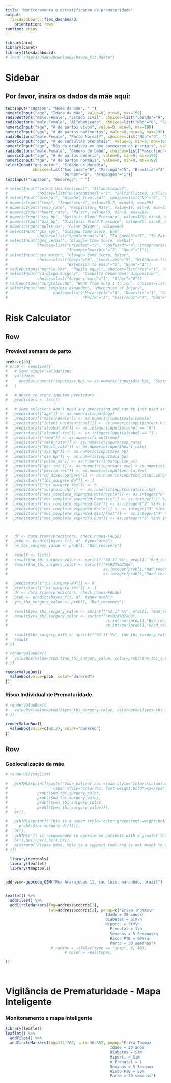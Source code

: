 ---
title: "Monitoramento e estratificacao de prematuridade"
output: 
  flexdashboard::flex_dashboard:
    orientation: rows
runtime: shiny
---
  
```{r global, include=FALSE}
library(arm)
library(caret)
library(flexdashboard)
# load("/Users/JoaNo/Downloads/bayes_fit.Rdata")
```

Sidebar {.sidebar}
=======================================================================
  
## Por favor, insira os dados da mãe aqui:


```{r Inputs}

textInput("caption", "Nome da mãe", " ")
numericInput("age", "Idade da mãe", value=0, min=0, max=199)
radioButtons("male.Female", "Estado civil", choices=list("Casado"="0", "Solteiro"="1"), inline=TRUE)
radioButtons("male.Female", "Alfabetizado", choices=list("Não"="0", "Sim"="1"), inline=TRUE)
numericInput("age", "# de partos vivos", value=0, min=0, max=199)
numericInput("age", "# de partos natimortos", value=0, min=0, max=199)
radioButtons("male.Female", "Parto Normal?", choices=list("Não"="0", "Sim"="1"), inline=TRUE)
numericInput("age", "# de consultas prenatais", value=0, min=0, max=199)
numericInput("age", "Mês da gradivez em que começaram os prentais", value=0, min=0, max=199)
radioButtons("male.Female", "Gênero do bebê", choices=list("Masculino"="0", "Feminino"="1"), inline=TRUE)
numericInput("age", "# de partos cesária", value=0, min=0, max=199)
numericInput("age", "# de partos normais", value=0, min=0, max=199)
selectInput("gcs_motor", "Cidade de Moradia",
            choices=list("Sao Luis"="6", "Maringá"="5", "Brasília"="4", "São Paulo"="3",
                         "Durham"="2", "Arapongas"="1"))
textInput("caption", "Endereço", " ")

# selectInput("intent.Unintentional", "Alfabetizada?",
#             choices=list("Unintentional"="1", "SelfInflicted, Inflicted by other or Unknown"="0"))
# selectInput("alcohol", "Alcohol Involved?", choices=list("No"="0", "Yes"="1", "Unknown"="2"))
# numericInput("temp", "Temperature", value=36.2, min=30, max=99)
# numericInput("resp_rate", "Respiratory Rate", value=18, min=0, max=30)
# numericInput("heart_rate", "Pulse", value=50, min=0, max=999)
# numericInput("sys_bp", "Systolic Blood Pressure", value=120, min=0, max=999)
# numericInput("dia_bp", "Diastolic Blood Pressure", value=80, min=0, max=999)
# numericInput("pulse_ox", "Pulse Oxygen", value=90)
# selectInput("gcs_eye", "Glasgow Come Score, Eye",
#             choices=list("Spontaneous"="4", "To Speech"="3", "To Pain"="2", "None"="1"))
# selectInput("gcs_verbal", "Glasgow Come Score, Verbal",
#             choices=list("Oriented"="5", "Confused"="4","Inappropriate words"="3",
#                          "Incomprehensible"="2", "None"="1"))
# selectInput("gcs_motor", "Glasgow Come Score, Motor",
#             choices=list("Obeys"="6", "Localizes"="5", "Withdraws from pain"="4", "Flexion to pain"="3",
#                          "Extension to pain"="2", "None"="1"))
# radioButtons("perrla.Yes", "Pupils equal", choices=list("Yes"="1", "No"="0"), inline=TRUE)
# selectInput("cd_dispo.Surgery", "Casualty Department disposition",
#             choices=list("Surgery ward"="1", "Other"="0"))
# radioButtons("surgtoicu.No", "Went from Surg 1 to icu", choices=list("Yes"="0", "No"="1"), inline=TRUE)
# selectInput("moi_complete_expanded", "Mechanism of Injury",
#                    choices=list("Motorcycle"="0", "Domestic"="1", "Car"="2",
#                                 "Knife"="3", "Fist/Foot"="4", "Gun"="5"))


```


Risk Calculator
=======================================================================
  
Row
-----------------------------------------------------------------------
  
### Provável semana de parto
```{r Reactive}

prob<-c(30)
# prob <- reactive({
#   # Some simple validations
#   validate(
#     need(as.numeric(input$sys_bp) >= as.numeric(input$dia_bp), "Systolic Blood Pressure most be higher then Diastolic Blood Pressure")
#   )
  
#   # Where to store inputed predictors
#   predictors <- list()

#   # Some selectors don't need any processing and can be just used as is.
#   predictors[["age"]] <- as.numeric(input$age)
#   predictors[["male.Female"]] <- as.numeric(input$male.Female)
#   predictors[["intent.Unintentional"]] <- as.numeric(input$intent.Unintentional)
#   predictors[["alcohol.No"]] <- as.integer(input$alcohol == "0")
#   predictors[["alcohol.Yes"]] <- as.integer(input$alcohol == "1")
#   predictors[["temp"]] <- as.numeric(input$temp)
#   predictors[["resp_rate"]] <- as.numeric(input$resp_rate)
#   predictors[["heart_rate"]] <- as.numeric(input$heart_rate)
#   predictors[["sys_bp"]] <- as.numeric(input$sys_bp)
#   predictors[["dia_bp"]] <- as.numeric(input$dia_bp)
#   predictors[["pulse_ox"]] <- as.numeric(input$pulse_ox)
#   predictors[["gcs_tot"]] <- as.numeric(input$gcs_eye) + as.numeric(input$gcs_verbal) + as.numeric(input$gcs_motor)
#   predictors[["perrla.Yes"]] <- as.numeric(input$perrla.Yes)
#   predictors[["cd_dispo.Surgery"]] <- as.numeric(input$cd_dispo.Surgery)
#   predictors[["tbi_surgery.No"]] <- 1
#   predictors[["tbi_surgery.Yes"]] <- 0
#   predictors[["surgtoicu.No"]] <- as.numeric(input$surgtoicu.No)
#   predictors[["moi_complete_expanded.Motorcycle"]] <- as.integer("0" %in% input$moi_complete_expanded)
#   predictors[["moi_complete_expanded.Domestic"]] <- as.integer("1" %in% input$moi_complete_expanded)
#   predictors[["moi_complete_expanded.Car"]] <- as.integer("2" %in% input$moi_complete_expanded)
#   predictors[["moi_complete_expanded.Knife"]] <- as.integer("3" %in% input$moi_complete_expanded)
#   predictors[["moi_complete_expanded.Fist/Foot"]] <- as.integer("4" %in% input$moi_complete_expanded)
#   predictors[["moi_complete_expanded.Gun"]] <- as.integer("5" %in% input$moi_complete_expanded)



#   df <- data.frame(predictors, check.names=FALSE)
#   prob <- predict(bayes_fit, df, type="prob")
#   no_tbi_surgery_value <- prob[1, "Bad_recovery"]

#   result <- list()
#   result$no_tbi_surgery_value <- sprintf("%3.1f %%", prob[1, "Bad_recovery"] * 100.0)
#   result$no_tbi_surgery_color <- sprintf("#%02X%02X00",
#                                          as.integer(prob[1,"Bad_recovery"]*128),
#                                          as.integer(prob[1,"Good_recovery"]*128))

#   predictors[["tbi_surgery.No"]] <- 0
#   predictors[["tbi_surgery.Yes"]] <- 1
#   df <- data.frame(predictors, check.names=FALSE)
#   prob <- predict(bayes_fit, df, type="prob")
#   yes_tbi_surgery_value <- prob[1, "Bad_recovery"]

#   result$yes_tbi_surgery_value <- sprintf("%3.1f %%", prob[1, "Bad_recovery"] * 100.0)
#   result$yes_tbi_surgery_color <- sprintf("#%02X%02X00",
#                                           as.integer(prob[1,"Bad_recovery"]*128),
#                                           as.integer(prob[1,"Good_recovery"]*128))

#   result$tbi_surgery_diff <- sprintf("%3.1f %%", (no_tbi_surgery_value - yes_tbi_surgery_value) * 100.0)
#   result
# })

# renderValueBox({
#   valueBox(value=prob()$no_tbi_surgery_value, color=prob()$no_tbi_surgery_color)
# })

renderValueBox({
  valueBox(value=prob, color="darkred")
})
```
  


### Risco Individual de Prematuridade
```{r}
# renderValueBox({
#   valueBox(value=prob()$yes_tbi_surgery_value, color=prob()$yes_tbi_surgery_color)
# })

renderValueBox({
  valueBox(value=c(92.2), color="darkred")
})
```
 

Row
-----------------------------------------------------------------------

### Geolocalização da mãe


```{r}
# renderUI({tagList(

#   p(HTML(sprintf(paste('Your patient has <span style="color:%s;font-weight:bold;">%s</span> chance of death without surgery and a',
#                   '<span style="color:%s; font-weight:bold">%s</span> chance of death with surgery.'),
#             prob()$no_tbi_surgery_color,
#             prob()$no_tbi_surgery_value,
#             prob()$yes_tbi_surgery_color,
#             prob()$yes_tbi_surgery_value))),
#   br(),

#   p(HTML(sprintf('This is a <span style="color:green;font-weight:bold;">%s</span> change in survival chance with a surgery.',
#     prob()$tbi_surgery_diff))),
#   br(),
#   p(HTML('It is recommended to operate on patients with a greater than <span style="color:green; font-weight:bold">15%</span> change in survival.')),
#   br(),br(),br(),br(),br(),
#   p(strong('Please note, this is a support tool and is not meant to replace the clinical judgement of a physician'))
# )})

  library(devtools)
  library(leaflet)
  library(tmaptools)


address<-geocode_OSM("Rua Ararajubas 11, sao luis, maranhão, brazil")


leaflet() %>%
  addTiles() %>%
  addCircleMarkers(lng=address$coords[1],
                   lat=address$coords[2], popup=c("Érika Thomaz\n
                                            Idade = 20 anos\n
                                            Diabetes = Sim\n
                                            Hipert. = Sim\n
                                              Prenatal = 1\n
                                              Semanas = 5 Semanas\n
                                              Risco PTB = 90%\n
                                              Parto = 30 semanas"#
                    # radius = ~ifelse(type == "ship", 6, 10),
                          # color = ~pal(type),

))




```

Vigilância de Prematuridade - Mapa Inteligente
=======================================================================

### Monitoramento e mapa inteligente

```{r}
library(leaflet)
leaflet() %>%
  addTiles() %>%
  addCircleMarkers(lng=174.768, lat=-36.852, popup="Érika Thomaz
                                              Idade = 20 anos
                                              Diabetes = Sim
                                              Hipert. = Sim
                                              # Prenatal = 1
                                              Semanas = 5 Semanas
                                              Risco PTB = 90%
                                              Parto = 30 semanas")
```
